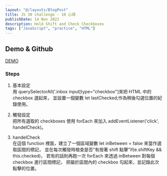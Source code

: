 ```yaml
---
layout: "@/layouts/BlogPost"
title: JS 30 challenge - 10 心得
publishDate: 14 Nov 2022
description: Hold Shift and Check Checkboxes
tags: ["JavaScript", "practice", "HTML"]
---
```



## Demo & Github

[DEMO](https://js30-10.netlify.app/)

### Steps

1. 基本設定<br/>
   用 querySelectorAll('.inbox input[type="checkbox"]來把 HTML 中的 checkbox 選起來，
   並設置一個變數 let lastChecked;作為稍後勾選位置的紀錄使用。

2. 觸發設定<br/>
   把所有選取的 checkboxes 使用 forEach 來加入 addEventListener('click', handelCheck)。

3. handelCheck<br/>
   在這個 function 裡面，建立了一個區域變數 let inBetween = false 來當作選取區間的標記，
   並在每次觸發時檢查是否”有按著 shift 點擊”if(e.shiftKey && this.checked)，
   若有的話則再跑一次 forEach 來透過 inBetween 對每個 checkbox 進行區間標記，
   把屬於區間內的 checkbox 勾起來，並記錄此次點擊的位置。
